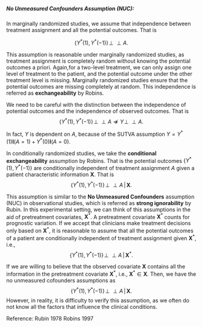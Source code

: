 ##### No Unmeasured Confounders Assumption (NUC):
In marginally randomized studies, we assume that independence between treatment assignment and all the potential outcomes. That is

$$\left\{ Y^{*}(1), Y^{*}(-1) \right\} \!\perp\!\!\!\perp A.$$

This assumption is reasonable under marginally randomized studies, as treatment assignment is completely random without knowing the potential outcomes a priori. Again,for a two-level treatment, we can only assign one level of treatment to the patient, and the potential outcome under the other treatment level is missing. Marginally randomized studies ensure that the potential outcomes are missing completely at random. This independence is referred as **exchangeability** by Robins.  

We need to be careful with the distinction between the independence of potential outcomes and the independence of observed outcomes. That is
$$\left\{ Y^{*}(1), Y^{*}(-1) \right\} \!\perp\!\!\!\perp A \not \Rightarrow Y \!\perp\!\!\!\perp A.$$

In fact, $Y$ is dependent on $A$, because of the SUTVA assumption $Y = Y^{*}(1)\mathbf{I}(A=1) + Y^{*}(0)\mathbf{I}(A=0)$.

In conditionally randomized studies, we take the **conditional exchangeability** assumption by Robins. That is the potential outcomes $\left\{ Y^{*}(1), Y^{*}(-1)\right\}$ are conditionally independent of treatment assignment $A$ given a patient characteristic information $\boldsymbol{X}$. That is
$$\left\{ Y^{*}(1), Y^{*}(-1) \right\} \!\perp\!\!\!\perp A \, | \,  \boldsymbol{X}.$$

This assumption is similar to the **No Unmeasured Confounders** assumption (NUC) in observational studies, which is referred as **strong ignorability** by Rubin. In this experimental setting, we can think of this assumptions in the aid of pretreatment covariates, $\boldsymbol{X}^{*}$. A pretreatment covariate $\boldsymbol{X}^{*}$ counts for prognostic variation. If we accept that clinicians make treatment decisions only based on $\boldsymbol{X}^{*}$, it is reasonable to assume that all the potential outcomes of a patient are conditionally independent of treatment assignment given $\boldsymbol{X}^{*}$, i.e.,
 $$\left\{ Y^{*}(1), Y^{*}(-1) \right\} \!\perp\!\!\!\perp A \, | \,  \boldsymbol{X}^{*}.$$

If we are willing to believe that the observed covariate $\boldsymbol{X}$ contains all the information in the pretreatment covariate $\boldsymbol{X}^{*}$, i.e., $\boldsymbol{X}^{*} \in \boldsymbol{X}$. Then, we have the no unmeasured cofounders assumptions as
$$\left\{ Y^{*}(1), Y^{*}(-1) \right\} \!\perp\!\!\!\perp A \, | \,  \boldsymbol{X}.$$
However, in reality, it is difficulty to verify this assumption, as we often do not know all the factors that influence the clinical conditions.

Reference:
Rubin 1978
Robins 1997
